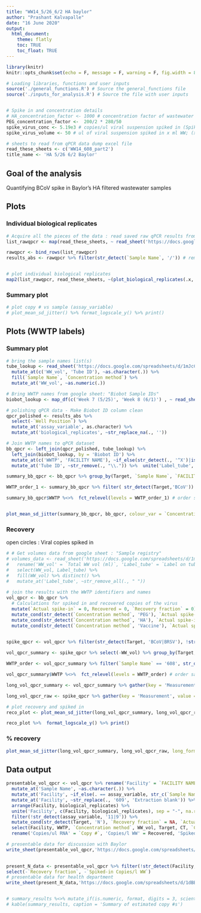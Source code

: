 ```yaml
---
title: "WW14_5/26_6/2 HA baylor"
author: "Prashant Kalvapalle"
date: "16 June 2020"
output: 
  html_document:
    theme: flatly
    toc: TRUE
    toc_float: TRUE
---
```


```r
library(knitr)
knitr::opts_chunk$set(echo = F, message = F, warning = F, fig.width = 8, fig.height = 4)

# Loading libraries, functions and user inputs
source('./general_functions.R') # Source the general_functions file
source('./inputs_for_analysis.R') # Source the file with user inputs


# Spike in and concentration details
# HA_concentration_factor <- 1000 # concentration factor of wastewater -> RNA : This is dependant on WW_vol
PEG_concentration_factor <-  200/2 * 280/50
spike_virus_conc <- 5.19e3 # copies/ul viral suspension spiked in (Spike ID: S10)
spike_virus_volume <- 50 # ul of viral suspension spiked in x ml WW; (x ~ 350 - 450 and varies for each sample)

# sheets to read from qPCR data dump excel file
read_these_sheets <- c('WW14_608_part2')
title_name <- 'HA 5/26 6/2 Baylor'
```

## Goal of the analysis

Quantifying BCoV spike in Baylor's HA filtered wastewater samples

## Plots

### Individual biological replicates

```r

# Acquire all the pieces of the data : read saved raw qPCR results from a google sheet
list_rawqpcr <- map(read_these_sheets, ~ read_sheet('https://docs.google.com/spreadsheets/d/1ouk-kCJHERRhOMNP07lXfiC3aGB4wtWXpnYf5-b2CI4/edit#gid=0', sheet = ., range = 'A:H')) 

rawqpcr <- bind_rows(list_rawqpcr)
results_abs <- rawqpcr %>% filter(str_detect(`Sample Name`, '/')) # remove Baylor samples (5/26 nad 6/2) - processed separately


# plot individual biological replicates
map2(list_rawqpcr, read_these_sheets, ~(plot_biological_replicates(.x, title_text = .y)))

```

### Summary plot

```r

# plot copy # vs sample (assay_variable)
# plot_mean_sd_jitter() %>% format_logscale_y() %>% print()
```

## Plots (WWTP labels)

### Summary plot

```r

# bring the sample names list(s)
tube_lookup <- read_sheet('https://docs.google.com/spreadsheets/d/1mJcCt1wMiOuBic6sRlBZJf8KSNu2y-B5PjzCUu7jPM8/edit#gid=1935582781', sheet = 'Baylor RNA extracts', range = 'A:E') %>% rename('Tube ID' = `Label on tube`, 'Biobot ID' = contains('Alternate', ignore.case = T), 'WW_vol' = Metadata, 'Sample Name' = contains('Box label', ignore.case = T)) %>% 
  mutate_at(c('WW_vol', 'Tube ID'), ~as.character(.)) %>% 
  fill(`Sample Name`, `Concentration method`) %>% 
  mutate_at('WW_vol', ~as.numeric(.))

# Bring WWTP names from google sheet: "Biobot Sample IDs"
biobot_lookup <- map_df(c('Week 7 (5/25)', 'Week 8 (6/1)') , ~ read_sheet('https://docs.google.com/spreadsheets/d/1ghb_GjTS4yMFbzb65NskAlm-2Gb5M4SNYi4FHE4YVyI/edit#gid=233791008', sheet = .x, range = 'G:I')) %>% rename('Biobot ID' = contains('Biobot', ignore.case = T), 'WWTP' = SYMBOL) %>% mutate('Biobot ID' = str_remove(`Biobot ID`,'\\.'), WWTP = as.character(WWTP))

# polishing qPCR data - Make Biobot ID column clean
qpcr_polished <- results_abs %>%
  select(-`Well Position`) %>% 
  mutate_at('assay_variable', as.character) %>% 
  mutate_at('biological_replicates', ~str_replace_na(., ''))

# Join WWTP names to qPCR dataset
bb_qpcr <- left_join(qpcr_polished, tube_lookup) %>% 
  left_join(biobot_lookup, by = 'Biobot ID') %>% 
  mutate_at(c('WWTP', 'FACILITY NAME'), ~if_else(str_detect(., '^X')|is.na(.), assay_variable, .)) %>% 
  mutate_at('Tube ID', ~str_remove(., "\\.")) %>%  unite('Label_tube', c('Sample Name', 'Tube ID'), sep = "", remove = F) # make a unique column for matching volumes

summary_bb_qpcr <- bb_qpcr %>% group_by(Target, `Sample Name`, `FACILITY NAME`, WWTP, `Concentration method`) %>% summarise_at('Copy #', funs(mean(.,na.rm = T), sd(., na.rm = T)))

WWTP_order_1 <- summary_bb_qpcr %>% filter( str_detect(Target,'BCoV')) %>% arrange(`mean`) %>% pull(WWTP) # order samples by ascending order of BCoV

summary_bb_qpcr$WWTP %<>%  fct_relevel(levels = WWTP_order_1) # order samples by 5/12 ascending order


plot_mean_sd_jitter(summary_bb_qpcr, bb_qpcr, colour_var = `Concentration method`, x_var = WWTP) %>% format_logscale_y() %>% print()
```

### Recovery

open circles : Viral copies spiked in
```r

# # Get volumes data from google sheet : "Sample registry"
# volumes_data <- read_sheet('https://docs.google.com/spreadsheets/d/1mJcCt1wMiOuBic6sRlBZJf8KSNu2y-B5PjzCUu7jPM8/edit#gid=521099478', sheet = 'Concentrated samples', range = 'A:D') %>% 
#   rename('WW_vol' = `Total WW vol (ml)`, 'Label_tube' = `Label on tube`) %>% 
#   select(WW_vol, Label_tube) %>% 
#   fill(WW_vol) %>% distinct() %>% 
#   mutate_at('Label_tube', ~str_remove_all(., " "))
  
# join the results with the WWTP identifiers and names
vol_qpcr <- bb_qpcr %>%  
  # Calculations for spiked in and recovered copies of the virus
  mutate(`Actual spike-in` = 0, Recovered = 0, `Recovery fraction` = 0) %>% 
  mutate_cond(str_detect(`Concentration method`, 'PEG'), `Actual spike-in` = spike_virus_conc * spike_virus_volume / (WW_vol * 1e-3), Recovered = `Copy #` * 1e6/PEG_concentration_factor , `Recovery fraction` = 100 * Recovered/`Actual spike-in`) %>% 
  mutate_cond(str_detect(`Concentration method`, 'HA'), `Actual spike-in` = spike_virus_conc * spike_virus_volume / (WW_vol * 1e-3), Recovered = `Copy #` * 1e6/(5.6 *(WW_vol - 200)/5) , `Recovery fraction` = 100 * Recovered/`Actual spike-in`) %>% 
  mutate_cond(str_detect(`Concentration method`, 'Vaccine'), `Actual spike-in` = spike_virus_conc * spike_virus_volume / (.050 * 1e-3), Recovered = `Copy #` * 1e6/1, `Recovery fraction` = 100 * Recovered/`Actual spike-in`)
 
```


```r
spike_qpcr <- vol_qpcr %>% filter(str_detect(Target, 'BCoV|BRSV'), !str_detect(assay_variable, '11|9')) %>% select(-c(3,5,6,7,9))

vol_qpcr_summary <- spike_qpcr %>% select(-WW_vol) %>% group_by(Target, `Sample Name`, `FACILITY NAME`, WWTP, `Concentration method`) %>% summarise_at(vars(2:5), funs(mean(.,na.rm = T), sd(.,na.rm = T))) # Summarize mean and SD for biological replicates

WWTP_order <- vol_qpcr_summary %>% filter(`Sample Name` == '608', str_detect(Target,'BCoV')) %>% arrange(`Copy #_mean`) %>% pull(WWTP) # order samples by 5/12 ascending order

vol_qpcr_summary$WWTP %<>%  fct_relevel(levels = WWTP_order) # order samples by 5/12 ascending order

long_vol_qpcr_summary <- vol_qpcr_summary %>% gather(key = 'Measurement', value = 'Reading', -Target, -`Sample Name`, -`FACILITY NAME`, -WWTP, -`Concentration method`) %>% separate(Measurement, into = c('Measurement','val'),"_") %>% spread(val,Reading) # Seperate mean and variance and group by variable of measurement

long_vol_qpcr_raw <- spike_qpcr %>% gather(key = 'Measurement', value = 'val', -Target, -`Sample Name`, -WWTP, -`FACILITY NAME`, -`Concentration method`) # Seperate mean and variance and group by variable of measurement

# plot recovery and spiked in
reco_plot <- plot_mean_sd_jitter(long_vol_qpcr_summary, long_vol_qpcr_raw, long_format = T, measure_var = 'Recovered', x_var = WWTP, colour_var = `Concentration method`,  ylabel = 'Genome copies/l Wastewater') + geom_point(data = filter(long_vol_qpcr_summary, str_detect(Measurement,'Actual')), colour = 'black', shape = 21) + geom_line(data = filter(long_vol_qpcr_summary, str_detect(Measurement,'Actual')), colour = 'black')

reco_plot %>%  format_logscale_y() %>% print()
```

### % recovery

```r

plot_mean_sd_jitter(long_vol_qpcr_summary, long_vol_qpcr_raw, long_format = T,  measure_var = 'Recovery fraction', x_var = WWTP, colour_var = `Concentration method`, ylabel = 'Fraction of spike-in recovered') %>% print()
```


## Data output

```r
presentable_vol_qpcr <- vol_qpcr %>% rename('Facility' = `FACILITY NAME`) %>% 
  mutate_at('Sample Name', ~as.character(.)) %>% 
  mutate_at('Facility', ~if_else(. == assay_variable, str_c(`Sample Name`, '/', assay_variable), .)) %>% 
  mutate_at('Facility', ~str_replace(., '609', 'Extraction blank')) %>% 
  arrange(Facility, biological_replicates) %>% 
  unite('Facility', c(Facility, biological_replicates), sep = "-", na.rm = T) %>% 
  filter(!str_detect(assay_variable, '11|9')) %>% 
  mutate_cond(str_detect(Target, 'N'), `Recovery fraction` = NA, `Actual spike-in` = NA) %>% 
  select(Facility, WWTP, `Concentration method`, WW_vol, Target, CT, `Copy #`, Recovered, `Actual spike-in`, `Recovery fraction`) %>% 
  rename('Copies/ul RNA' = `Copy #`, 'Copies/l WW' = Recovered, 'Spiked-in Copies/l WW' = `Actual spike-in`)

# presentable data for discussion with Baylor
write_sheet(presentable_vol_qpcr,'https://docs.google.com/spreadsheets/d/1ltvW7xZf2aUPoBchD4NFGuV0gGWPkdsOW3a0Hxalm-Y/edit#gid=2113120147', sheet = title_name)  # save results to a google sheet
  

present_N_data <- presentable_vol_qpcr %>% filter(!str_detect(Facility, "Vaccine|NTC|Blank"), str_detect(Target, "^N")) %>%  # select only N1,N2 - remove distracting data
select(-`Recovery fraction`, -`Spiked-in Copies/l WW`)
# presentable data for health department
write_sheet(present_N_data,'https://docs.google.com/spreadsheets/d/1dBESjgWSFsOBodFFpYNhWIOAQ2a3wvoLkrn12V_rFck/edit#gid=0', sheet = title_name) # save results to a google sheet


# summary_results %<>% mutate_if(is.numeric, format, digits = 3, scientific = T)
# kable(summary_results, caption = 'Summary of estimated copy #s')
```

<!-- ### Individual replicates -->
<!-- ```{r datadisplay} -->
<!-- results_abs %<>% mutate_if(is.numeric, format, digits = 3, scientific = T) -->
<!-- kable(results_abs, caption = 'Raw data and estimated copy #s') -->
<!-- ``` -->
